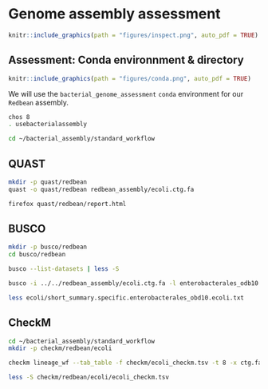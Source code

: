 # Genome assembly assessment {#genomeassemblyassessment}
```r
knitr::include_graphics(path = "figures/inspect.png", auto_pdf = TRUE)
```



## Assessment: Conda environnment & directory
```r
knitr::include_graphics(path = "figures/conda.png", auto_pdf = TRUE)
``` 

We will use the `bacterial_genome_assessment` `conda` environment for our `Redbean` assembly.

```bash
chos 8
. usebacterialassembly
```

```bash
cd ~/bacterial_assembly/standard_workflow
```

## QUAST

```bash
mkdir -p quast/redbean
quast -o quast/redbean redbean_assembly/ecoli.ctg.fa
```

```bash
firefox quast/redbean/report.html
```

## BUSCO

```bash
mkdir -p busco/redbean
cd busco/redbean
```

```bash
busco --list-datasets | less -S
```

```bash
busco -i ../../redbean_assembly/ecoli.ctg.fa -l enterobacterales_odb10 -m geno -o ecoli
```

```bash
less ecoli/short_summary.specific.enterobacterales_obd10.ecoli.txt
```

## CheckM

```bash
cd ~/bacterial_assembly/standard_workflow
mkdir -p checkm/redbean/ecoli
```

```bash
checkm lineage_wf --tab_table -f checkm/ecoli_checkm.tsv -t 8 -x ctg.fa redbean_assembly/ checkm/redbean/ecoli
```

```bash
less -S checkm/redbean/ecoli/ecoli_checkm.tsv
```